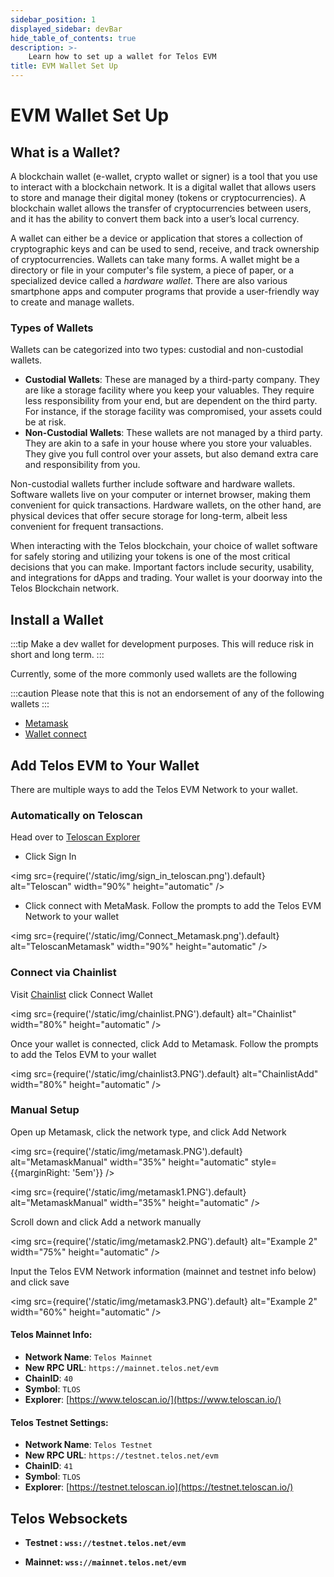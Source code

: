```yaml
---
sidebar_position: 1
displayed_sidebar: devBar
hide_table_of_contents: true
description: >-
    Learn how to set up a wallet for Telos EVM
title: EVM Wallet Set Up
---
```


# EVM Wallet Set Up

## What is a Wallet?

A blockchain wallet (e-wallet, crypto wallet or signer) is a tool that you use to interact with a blockchain network. It is a digital wallet that allows users to store and manage their digital money (tokens or cryptocurrencies). A blockchain wallet allows the transfer of cryptocurrencies between users, and it has the ability to convert them back into a user’s local currency.

A wallet can either be a device or application that stores a collection of cryptographic keys and can be used to send, receive, and track ownership of cryptocurrencies. Wallets can take many forms. A wallet might be a directory or file in your computer's file system, a piece of paper, or a specialized device called a _hardware wallet_. There are also various smartphone apps and computer programs that provide a user-friendly way to create and manage wallets.

### Types of Wallets

Wallets can be categorized into two types: custodial and non-custodial wallets.

- **Custodial Wallets**: These are managed by a third-party company. They are like a storage facility where you keep your valuables. They require less responsibility from your end, but are dependent on the third party. For instance, if the storage facility was compromised, your assets could be at risk.
- **Non-Custodial Wallets**: These wallets are not managed by a third party. They are akin to a safe in your house where you store your valuables. They give you full control over your assets, but also demand extra care and responsibility from you.

Non-custodial wallets further include software and hardware wallets. Software wallets live on your computer or internet browser, making them convenient for quick transactions. Hardware wallets, on the other hand, are physical devices that offer secure storage for long-term, albeit less convenient for frequent transactions.

When interacting with the Telos blockchain, your choice of wallet software for safely storing and utilizing your tokens is one of the most critical decisions that you can make. Important factors include security, usability, and integrations for dApps and trading. Your wallet is your doorway into the Telos Blockchain network.

## Install a Wallet

:::tip
Make a dev wallet for development purposes. This will reduce risk in short and long term.
:::

Currently, some of the more commonly used wallets are the following

:::caution
Please note that this is not an endorsement of any of the following wallets
:::

* [Metamask](https://metamask.io)&#x20;
* [Wallet connect](https://walletconnect.com/)
  
## Add Telos EVM to Your Wallet 

There are multiple ways to add the Telos EVM Network to your wallet.

### Automatically on Teloscan

Head over to [Teloscan Explorer](https://teloscan.io)

- Click Sign In

<img
    src={require('/static/img/sign_in_teloscan.png').default}
    alt="Teloscan"
    width="90%"
    height="automatic"
/>

- Click connect with MetaMask. Follow the prompts to add the Telos EVM Network to your wallet

<img
    src={require('/static/img/Connect_Metamask.png').default}
    alt="TeloscanMetamask"
    width="90%"
    height="automatic"
/>

### Connect via Chainlist

Visit [Chainlist](https://chainlist.org/?search=Telos) click Connect Wallet

<img
    src={require('/static/img/chainlist.PNG').default}
    alt="Chainlist"
    width="80%"
    height="automatic"
/>

Once your wallet is connected, click Add to Metamask. Follow the prompts to add the Telos EVM to your wallet

<img
    src={require('/static/img/chainlist3.PNG').default}
    alt="ChainlistAdd"
    width="80%"
    height="automatic"
/>

### Manual Setup 

Open up Metamask, click the network type, and click Add Network

<img
    src={require('/static/img/metamask.PNG').default}
    alt="MetamaskManual"
    width="35%"
    height="automatic"
    style={{marginRight: '5em'}}
/>

<img
    src={require('/static/img/metamask1.PNG').default}
    alt="MetamaskManual"
    width="35%"
    height="automatic"
/>

Scroll down and click Add a network manually

<img
  src={require('/static/img/metamask2.PNG').default}
  alt="Example 2"
  width="75%"
  height="automatic"
/>

Input the Telos EVM Network information (mainnet and testnet info below) and click save

<img
  src={require('/static/img/metamask3.PNG').default}
  alt="Example 2"
  width="60%"
  height="automatic"
/>

#### **Telos Mainnet Info:**

* **Network Name**: `Telos Mainnet`
* **New RPC URL**: `https://mainnet.telos.net/evm`
* **ChainID**: `40`
* **Symbol**: `TLOS`
* **Explorer**: [https://www.teloscan.io/](https://www.teloscan.io/)

#### **Telos Testnet Settings:**

* **Network Name**: `Telos Testnet`
* **New RPC URL**: `https://testnet.telos.net/evm`
* **ChainID**: `41`
* **Symbol**: `TLOS`
* **Explorer**: [https://testnet.teloscan.io](https://testnet.teloscan.io/)

## Telos Websockets

* **Testnet : `wss://testnet.telos.net/evm`**

* **Mainnet: `wss://mainnet.telos.net/evm`**

